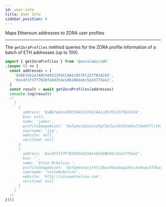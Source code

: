 ```yaml
---
id: user-info
title: User Info
sidebar_position: 6
---
```


Maps Ethereum addresses to ZORA user profiles

---

The `getZoraProfiles` method queries for the ZORA profile information of a batch of ETH addresses (up to 100).

```typescript
import { getZoraProfiles } from '@zoralabs/zdk'
;(async () => {
  const addresses = [
    '0xBE7eb2a7A9C949322F6CCAA1c857FC227fB14CEd',
    '0xc4f3f37f7020fe4d354e18618bea5c52e3775ee2',
  ]
  const result = await getZoraProfiles(addresses)
  console.log(result)
  /*
    [
      {
        address: '0xBE7eb2a7A9C949322F6CCAA1c857FC227fB14CEd',
        bio: null,
        name: 'james',
        profileImageAsset: 'bafybeid2anzzz5gf2e7yxzdcblxbka7i6e6f7lctkc3em3j56pyfv57uti',
        username: 'jcg',
        website: null,
        verified: null
      },
      {
        address: '0xc4F3f37F7020FE4d354e18618BEA5c52e3775ee2',
        bio: '',
        name: 'Vince Mckelvie ',
        profileImageAsset: 'bafybeieuxjthtj2boaf6azkepp26cc4v6apc5fd5aqceaug4rrnkj7hz6q',
        username: 'vincemckelvie',
        website: 'http://vincemckelvie.com',
        verified: null
      }
    ]
  */
})()
```
